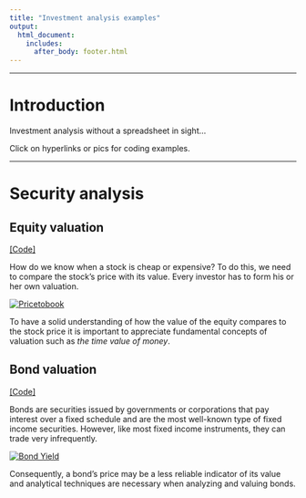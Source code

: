 ```yaml
---
title: "Investment analysis examples"
output: 
  html_document:
    includes:
      after_body: footer.html
---
```


***  

# Introduction

Investment analysis without a spreadsheet in sight...  
  
Click on hyperlinks or pics for coding examples. 
  
****  
# Security analysis

## Equity valuation
[[Code]](equity_valuation.html)

How do we know when a stock is cheap or expensive? To do this, we need to compare the stock's price with its value. Every investor has to form his or her own valuation.
  
[![Pricetobook](pics/equity_multiples_chart.png)](equity_valuation.html)  
  
To have a solid understanding of how the value of the equity compares to the stock price it is important to appreciate fundamental concepts of valuation such as *the time value of money*.  
  
  
## Bond valuation
[[Code]](bond_valuation.html)

Bonds are securities issued by governments or corporations that pay interest over a fixed schedule and are the most well-known type of fixed income securities. However, like most fixed income instruments, they can trade very infrequently.  
  
[![Bond Yield](pics/bond_yield.png)](bond_valuation.html)
  
Consequently, a bond's price may be a less reliable indicator of its value and analytical techniques are necessary when analyzing and valuing bonds.  
